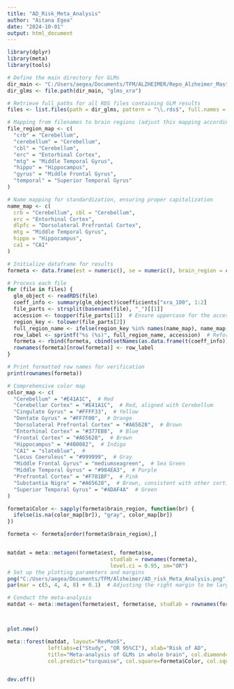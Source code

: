 ```yaml
---
title: "AD_Risk_Meta_Analysis"
author: "Aitana Egea"
date: "2024-10-01"
output: html_document
---
```


```r
library(dplyr)
library(meta)
library(tools)
```

```r
# Define the main directory for GLMs
dir_main <- "C:/Users/aegea/Documents/TFM/ALZHEIMER/Repo_Alzheimer_Master_Thesis/Supplementary_Files/"
dir_glms <- file.path(dir_main, "glms_xra")

# Retrieve full paths for all RDS files containing GLM results
files <- list.files(path = dir_glms, pattern = "\\.rds$", full.names = TRUE)


```


```r

# Mapping from filenames to brain regions (adjust this mapping according to your specific filenames)
file_region_map <- c(
  "crb" = "Cerebellum",
  "cerebellum" = "Cerebellum",
  "cbl" = "Cerebellum",
  "erc" = "Entorhinal Cortex",
  "mtg" = "Middle Temporal Gyrus",
  "hippo" = "Hippocampus",
  "gyrus" = "Middle Frontal Gyrus",
  "temporal" = "Superior Temporal Gyrus"
)

# Name mapping for standardization, ensuring proper capitalization
name_map <- c(
  crb = "Cerebellum", cbl = "Cerebellum", 
  erc = "Entorhinal Cortex", 
  dlpfc = "Dorsolateral Prefrontal Cortex", 
  mtg = "Middle Temporal Gyrus", 
  hippo = "Hippocampus", 
  ca1 = "CA1"
)

# Initialize dataframe for results
formeta <- data.frame(est = numeric(), se = numeric(), brain_region = character(), row.names = NULL)

# Process each file
for (file in files) {
  glm_object <- readRDS(file)
  coeff_info <- summary(glm_object)$coefficients["xra_100", 1:2]
  file_parts <- strsplit(basename(file), "_")[[1]]
  accession <- toupper(file_parts[1])  # Ensure uppercase for the accession code
  region_key <- tolower(file_parts[2])
  full_region_name <- ifelse(region_key %in% names(name_map), name_map[region_key], tools::toTitleCase(region_key))
  row_label <- sprintf("%s (%s)", full_region_name, accession)  # Reformat to put the region name first
  formeta <- rbind(formeta, cbind(setNames(as.data.frame(t(coeff_info)), c("est", "se")), brain_region = full_region_name))
  rownames(formeta)[nrow(formeta)] <- row_label
}

# Print formatted row names for verification
print(rownames(formeta))


```


```r
# Comprehensive color map
color_map <- c(
  "Cerebellum" = "#E41A1C",  # Red
  "Cerebellar Cortex" = "#E41A1C",  # Red, aligned with Cerebellum
  "Cingulate Gyrus" = "#FFFF33",  # Yellow
  "Dentate Gyrus" = "#FF7F00",  # Orange
  "Dorsolateral Prefrontal Cortex" = "#A65628",  # Brown
  "Entorhinal Cortex" = "#377EB8",  # Blue
  "Frontal Cortex" = "#A65628",  # Brown
  "Hippocampus" = "#4B0082",  # Indigo
  "CA1" = "slateblue",  # 
  "Locus Coeruleus" = "#999999",  # Gray
  "Middle Frontal Gyrus" = "mediumseagreen",  # Sea Green
  "Middle Temporal Gyrus" = "#984EA3",  # Purple
  "Prefrontal Cortex" = "#F781BF",  # Pink
  "Substantia Nigra" = "#A65628",  # Brown, consistent with other cortical areas
  "Superior Temporal Gyrus" = "#4DAF4A"  # Green
)

formeta$Color <- sapply(formeta$brain_region, function(br) {
  ifelse(is.na(color_map[br]), "gray", color_map[br])
})

```


```r

formeta <- formeta[order(formeta$brain_region),]


matdat = meta::metagen(formeta$est, formeta$se,
                                 studlab = rownames(formeta),
                                 level.ci = 0.95, sm="OR")
# Set up the plotting parameters and margins
png("C:/Users/aegea/Documents/TFM/Alzheimer/AD_risk_Meta_Analysis.png", width=800, height=500)
par(mar = c(5, 4, 4, 8) + 0.1)  # Adjusting the right margin to be larger

# Conduct the meta-analysis
matdat <- meta::metagen(formeta$est, formeta$se, studlab = rownames(formeta), level.ci = 0.95, sm="OR")



plot.new()

meta::forest(matdat, layout="RevMan5",
             leftlabs=c("Study", "OR 95%CI"), xlab="Risk of AD",
             title="Meta-analysis of GLMs in whole brain", col.diamond="blue", col.diamond.lines="black",
             col.predict="turquoise", col.square=formeta$Color, col.square.lines=formeta$Color, cex = 0.8)


dev.off()
```

